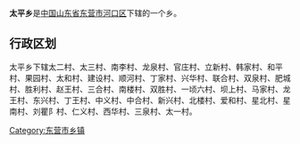 '''太平乡'''是[[中华人民共和国|中国]][[山东省|山东省]][[东营市|东营市]][[河口区|河口区]]下辖的一个乡。

== 行政区划 ==

太平乡下辖太二村、太三村、南李村、龙泉村、官庄村、立新村、韩家村、和平村、果园村、太和村、建设村、顺河村、丁家村、兴华村、联合村、双泉村、肥城村、胜利村、赵王村、三合村、南楼村、双胜村、一顷六村、坝上村、马家村、龙王村、东兴村、丁王村、中义村、中合村、新兴村、北楼村、爱和村、星北村、星南村、刘瞿阝村、仁义村、西华村、三泉村、太一村。

{{河口区行政区划}}
{{山东行政区划小作品}}
[[Category:东营市乡镇|Category:东营市乡镇]]